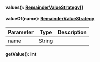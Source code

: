
#### values(): [RemainderValueStrategy[]](#remaindervaluestrategy)




#### valueOf(name): [RemainderValueStrategy](#remaindervaluestrategy)



| Parameter       | Type |  Description |
| --------------- | -------- | -------- |
| name | String |   |

#### getValue(): int



